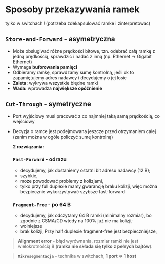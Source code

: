# Sposoby przekazywania ramek

tylko w switchach ! (potrzeba zdekapsulować ramke i zinterpretowac)

## `Store-and-Forward` - asymetryczna

- Może obsługiwać różne prędkości bitowe, tzn. odebrać całą ramkę z jedną prędkością, sprawdzić i nadać z inną (np. Ethernet -> Gigabit Ethernet)
- Wymaga **buforowania pamięci**
- Odbieramy ramkę, sprawdzamy sumę kontrolną, jeśli ok to zapamiętujemy adres nadawcy i decydujemy o jej losie
- **Zaleta:** wykrywa wszystkie błędne ramki
- **Wada:** wprowadza **największe opóźnienie**

## `Cut-Through` - symetryczne

- Port wyjściowy musi pracować z co najmniej taką samą prędkością, co wejściowy
- Decyzja o ramce jest podejmowana jeszcze przed otrzymaniem całej (zanim można w ogóle policzyć sumę kontrolną)

  **2 rozwiązania:**

  ### `Fast-Forward` - odrazu

  - decydujemy, jak dostaniemy ostatni bit adresu nadawcy (12 B);
  - szybkie,
  - może powodować problemy z kolizjami,
  - tylko przy full duplexie mamy gwarancję braku kolizji, więc można bezpiecznie wykorzystywać szybsze fast-forward

  ### `Fragment-Free` - po 64 B

  - decydujemy, jak odczytamy 64 B ramki (minimalny rozmiar), bo zgodnie z CSMA/CD wtedy na 100% już nie ma kolizji;
  - wolniejsze
  - brak kolizji, Przy half duplexie fragment-free jest bezpieczniejsze,

> **Alignment error** - błąd wyrównania, rozmiar ramki nie jest wielokrotnością 8 (**ramka nie składa się tylko z pełnych bajtów**).

> **`Mikrosegmentacja`** - technika w switchach, **1 port => 1 host**
